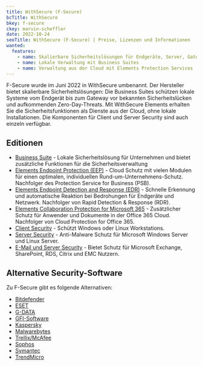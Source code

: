 ```yaml
---
title: WithSecure (F-Secure)
bcTitle: WithSecure
bkey: f-secure
ckey: marvin-scheffler
date: 2022-10-24
seoTitle: WithSecure (F-Secure) | Preise, Lizenzen und Informationen
wanted:
  features:
    - name: Skalierbare Sicherheitslösungen für Endgeräte, Server, Gateways und Cloud
    - name: Lokale Verwaltung mit Business Suites
    - name: Verwaltung aus der Cloud mit Elements Protection Services
---
```




<Intro>

F-Secure wurde im Juni 2022 in WithSecure umbenannt. Der Hersteller bietet skalierbare Sicherheitslösungen: Die Business Suites schützen lokale Systeme vom Endgerät bis zum Gateway vor bekannten Sicherheitslücken und aufkommenden Zero-Day-Threats.
Mit WithSecure Elements erhalten Sie die Sicherheitsfunktionen als Dienste aus der Cloud, ohne lokale Installationen. Die Komponenten für Client und Server Security sind auch einzeln verfügbar.


</Intro>

<TOC />



## Editionen

- [Business Suite](/hersteller/f-secure/business-suite/) - Lokale Sicherheitslösung für Unternehmen und bietet zusätzliche Funktionen für die Sicherheitsverwaltung
- [Elements Endpoint Protection (EEP)](/hersteller/f-secure/elements-endpoint-protection/) - Cloud Schutz mit vielen Modulen für einen optimalen, individuellen Rund-um-Unternehmens-Schutz. Nachfolger des Protection Service for Business (PSB).
- [Elements Endpoint Detection and Response (EDR)](/hersteller/f-secure/elements-endpoint-detection-response/) - Schnelle Erkennung und automatische Reaktion bei Bedrohungen für Endgeräte und Netzwerk. Nachfolger von Rapid Detection & Response (RDR).
- [Elements Collaboration Protection for Microsoft 365](/hersteller/f-secure/elements-for-microsoft-365/) - Zusätzlicher Schutz für Anwender und Dokumente in der Office 365 Cloud. Nachfolger von Cloud Protection for Office 365.
- [Client Security](/hersteller/f-secure/client-security/) - Schützt Windows oder Linux Workstations.
- [Server Security](/hersteller/f-secure/server-security/) - Anti-Malware Schutz für Microsoft Windows Server und Linux Server.
- [E-Mail und Server Security](/hersteller/f-secure/email-server-security/) - Bietet Schutz für Microsoft Exchange, SharePoint, RDS, Citrix und EMC Nutzern.



## Alternative Security-Software

 Zu F-Secure gibt es folgende Alternativen:

- [Bitdefender](/hersteller/bitdefender/)
- [ESET](/hersteller/eset/)
- [G-DATA](/hersteller/g-data/)
- [GFI-Software](/hersteller/gfi-software/)
- [Kaspersky](/hersteller/kaspersky/)
- [Malwarebytes](/hersteller/malwarebytes/)
- [Trellix/McAfee](/hersteller/mcafee/)
- [Sophos](/hersteller/sophos/)
- [Symantec](/hersteller/symantec/)
- [TrendMicro](/hersteller/trendmicro/)
